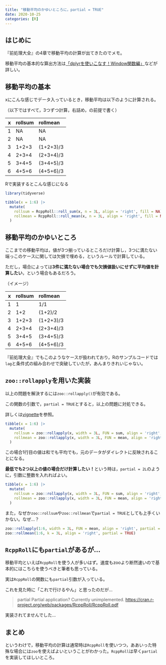 ```yaml
---
title: "移動平均のかゆいところに，partial = TRUE"
date: 2020-10-25
categories: [R]
---
```



## はじめに

『前処理大全』の4章で移動平均の計算が出てきたのでメモ。

移動平均の基本的な算出方法は[「dplyrを使いこなす！Window関数編」](https://qiita.com/matsuou1/items/db6e8c48fcfd791dd876)などが詳しい。

## 移動平均の基本

xにこんな感じでデータ入っているとき，移動平均は以下のように計算される。

（以下ではすべて，3つずつ計算，右詰め，の前提で書く）

|  x|rollsum |rollmean  |
|--:|:-------|:---------|
|  1|NA      |NA        |
|  2|NA      |NA        |
|  3|1+2+3   |(1+2+3)/3 |
|  4|2+3+4   |(2+3+4)/3 |
|  5|3+4+5   |(3+4+5)/3 |
|  6|4+5+6   |(4+5+6)/3 |

Rで実装するとこんな感じになる

```r
library(tidyverse)

tibble(x = 1:6) |> 
  mutate(
    rollsum = RcppRoll::roll_sum(x, n = 3L, align = 'right', fill = NA),
    rollmean = RcppRoll::roll_mean(x, n = 3L, align = 'right', fill = NA)
  )

```

## 移動平均のかゆいところ

ここまでの移動平均は，値が3つ揃っているところだけ計算し，3つに満たない端っこのケースに関しては欠損で埋める，というルールで計算している。

ただし，場合によっては**3件に満たない場合でも欠損値扱いにせずに平均値を計算したい**，という場合もあるだろう。

（イメージ）

|  x|rollsum |rollmean  |
|--:|:-------|:---------|
|  1|1       |1/1       |
|  2|1+2     |(1+2)/2   |
|  3|1+2+3   |(1+2+3)/3 |
|  4|2+3+4   |(2+3+4)/3 |
|  5|3+4+5   |(3+4+5)/3 |
|  6|4+5+6   |(4+5+6)/3 |

『前処理大全』でもこのようなケースが扱われており，Rのサンプルコードでは`lag`と条件式の組み合わせで突破していたが，あんまりきれいじゃない。

## `zoo::rollapply`を用いた実装

以上の問題を解決するには`zoo::rollapply()`が有効である。

この関数の引数で，`partial = TRUE`とすると，以上の問題に対処できる。

詳しくは[vignette](https://cran.r-project.org/web/packages/zoo/zoo.pdf)を参照。

```r
tibble(x = 1:6) |> 
  mutate(
    rollsum = zoo::rollapply(x, width = 3L, FUN = sum, align = 'right', partial = TRUE),
    rollmean = zoo::rollapply(x, width = 3L, FUN = mean, align = 'right', partial = TRUE)
  )
```

この場合1行目の値は和でも平均でも，元のデータがダイレクトに反映されることになる。

**最低でも2つ以上の値の場合だけ計算したい！**という時は，`partial = 2L`のように，引数に整数を入れればよい。

```r
tibble(x = 1:6) |> 
  mutate(
    rollsum = zoo::rollapply(x, width = 3L, FUN = sum, align = 'right', fill = NA, partial = 2L),
    rollmean = zoo::rollapply(x, width = 3L, FUN = mean, align = 'right', fill = NA, partial = 2L)
  )
```

また，なぜか`zoo::rollsum`や`zoo::rollmean`で`partial = TRUE`としても上手くいかない。なぜ…？

```r
zoo::rollapply(1:6, width = 3L, FUN = mean, align = 'right', partial = TRUE)
zoo::rollmean(1:6, k = 3L, align = 'right', partial = TRUE)
```

## `RcppRoll`にも`partial`があるが… 

移動平均といえば`RcppRoll`を使う人が多いはず。速度もzooより断然速いので基本的にはこちらを使うべきと筆者も思っている。

実は`RcppRoll`の関数にも`partial`引数が入っている。

これを見た時に「これで行けるやん」と思ったのだが…

>partial Partial application? Currently unimplemented.
<https://cran.r-project.org/web/packages/RcppRoll/RcppRoll.pdf>

実装されてませんでした…

## まとめ

というわけで，移動平均の計算は通常時は`RcppRoll`を使いつつ，ああいった特殊な場合には`zoo`を使えばよいということがわかった。`RcppRoll`は早く`partial`を実装してほしいところ。


